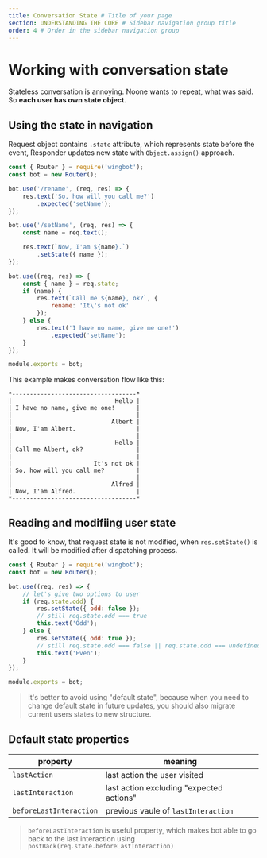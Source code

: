 ```yaml
---
title: Conversation State # Title of your page
section: UNDERSTANDING THE CORE # Sidebar navigation group title
order: 4 # Order in the sidebar navigation group
---
```


# Working with conversation state

Stateless conversation is annoying. Noone wants to repeat, what was said. So **each user has own state object**.

## Using the state in navigation

Request object contains `.state` attribute, which represents state before the event, Responder updates new state with `Object.assign()` approach.

```javascript
const { Router } = require('wingbot');
const bot = new Router();

bot.use('/rename', (req, res) => {
    res.text('So, how will you call me?')
        .expected('setName');
});

bot.use('/setName', (req, res) => {
    const name = req.text();

    res.text(`Now, I'am ${name}.`)
        .setState({ name });
});

bot.use((req, res) => {
    const { name } = req.state;
    if (name) {
        res.text(`Call me ${name}, ok?`, {
            rename: 'It\'s not ok'
        });
    } else {
        res.text('I have no name, give me one!')
            .expected('setName');
    }
});

module.exports = bot;
```

This example makes conversation flow like this:

```
*-----------------------------------*
|                             Hello |
| I have no name, give me one!      |
|                                   |
|                            Albert |
| Now, I'am Albert.                 |
|                                   |
|                             Hello |
| Call me Albert, ok?               |
|                                   |
|                       It's not ok |
| So, how will you call me?         |
|                                   |
|                            Alfred |
| Now, I'am Alfred.                 |
*-----------------------------------*
```

## Reading and modifiing user state

It's good to know, that request state is not modified, when `res.setState()` is called. It will be modified after dispatching process.

```javascript
const { Router } = require('wingbot');
const bot = new Router();

bot.use((req, res) => {
    // let's give two options to user
    if (req.state.odd) {
        res.setState({ odd: false });
        // still req.state.odd === true
        this.text('Odd');
    } else {
        res.setState({ odd: true });
        // still req.state.odd === false || req.state.odd === undefined
        this.text('Even');
    }
});

module.exports = bot;
```

> It's better to avoid using "default state", because when you need to change default state in future updates,
> you should also migrate current users states to new structure.

## Default state properties

| property | meaning |
|----------|---------|
|`lastAction`|last action the user visited|
|`lastInteraction`|last action excluding "expected actions"|
|`beforeLastInteraction`|previous vaule of `lastInteraction`|

> `beforeLastInteraction` is useful property, which makes bot able to go back to the last interaction using `postBack(req.state.beforeLastInteraction)`